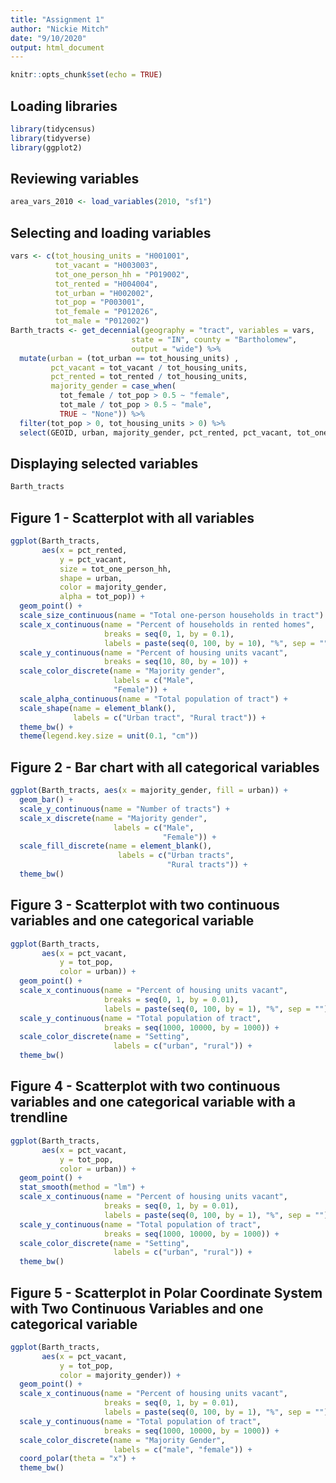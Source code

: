 ```yaml
---
title: "Assignment 1"
author: "Nickie Mitch"
date: "9/10/2020"
output: html_document
---
```


```r
knitr::opts_chunk$set(echo = TRUE)
```

## Loading libraries

```r
library(tidycensus)
library(tidyverse)
library(ggplot2)
```

## Reviewing variables

```r
area_vars_2010 <- load_variables(2010, "sf1")
```

## Selecting and loading variables

``` r
vars <- c(tot_housing_units = "H001001",
          tot_vacant = "H003003",
          tot_one_person_hh = "P019002",
          tot_rented = "H004004",
          tot_urban = "H002002",
          tot_pop = "P003001", 
          tot_female = "P012026",
          tot_male = "P012002")
Barth_tracts <- get_decennial(geography = "tract", variables = vars,
                           state = "IN", county = "Bartholomew",
                           output = "wide") %>%
  mutate(urban = (tot_urban == tot_housing_units) ,
         pct_vacant = tot_vacant / tot_housing_units,
         pct_rented = tot_rented / tot_housing_units,
         majority_gender = case_when(
           tot_female / tot_pop > 0.5 ~ "female",
           tot_male / tot_pop > 0.5 ~ "male",
           TRUE ~ "None")) %>%
  filter(tot_pop > 0, tot_housing_units > 0) %>%
  select(GEOID, urban, majority_gender, pct_rented, pct_vacant, tot_one_person_hh, tot_pop) 

```

## Displaying selected variables

```r
Barth_tracts
```

## Figure 1 - Scatterplot with all variables

```r
ggplot(Barth_tracts, 
       aes(x = pct_rented,
           y = pct_vacant,
           size = tot_one_person_hh,
           shape = urban,
           color = majority_gender,
           alpha = tot_pop)) +
  geom_point() +
  scale_size_continuous(name = "Total one-person households in tract") +
  scale_x_continuous(name = "Percent of households in rented homes",
                     breaks = seq(0, 1, by = 0.1),
                     labels = paste(seq(0, 100, by = 10), "%", sep = "")) +
  scale_y_continuous(name = "Percent of housing units vacant",
                     breaks = seq(10, 80, by = 10)) +
  scale_color_discrete(name = "Majority gender",
                       labels = c("Male",
                       "Female")) +
  scale_alpha_continuous(name = "Total population of tract") +
  scale_shape(name = element_blank(), 
              labels = c("Urban tract", "Rural tract")) +
  theme_bw() +
  theme(legend.key.size = unit(0.1, "cm"))
```

## Figure 2 - Bar chart with all categorical variables

```r
ggplot(Barth_tracts, aes(x = majority_gender, fill = urban)) +
  geom_bar() +
  scale_y_continuous(name = "Number of tracts") +
  scale_x_discrete(name = "Majority gender",
                       labels = c("Male", 
                                  "Female")) +
  scale_fill_discrete(name = element_blank(),
                        labels = c("Urban tracts",
                                   "Rural tracts")) +
  theme_bw() 
```

## Figure 3 - Scatterplot with two continuous variables and one categorical variable

```r
ggplot(Barth_tracts, 
       aes(x = pct_vacant,
           y = tot_pop,
           color = urban)) +
  geom_point() +
  scale_x_continuous(name = "Percent of housing units vacant",
                     breaks = seq(0, 1, by = 0.01),
                     labels = paste(seq(0, 100, by = 1), "%", sep = "")) +
  scale_y_continuous(name = "Total population of tract",
                     breaks = seq(1000, 10000, by = 1000)) +
  scale_color_discrete(name = "Setting",
                       labels = c("urban", "rural")) +
  theme_bw()
```

## Figure 4 - Scatterplot with two continuous variables and one categorical variable with a trendline


```r
ggplot(Barth_tracts, 
       aes(x = pct_vacant,
           y = tot_pop,
           color = urban)) +
  geom_point() +
  stat_smooth(method = "lm") +
  scale_x_continuous(name = "Percent of housing units vacant",
                     breaks = seq(0, 1, by = 0.01),
                     labels = paste(seq(0, 100, by = 1), "%", sep = "")) +
  scale_y_continuous(name = "Total population of tract",
                     breaks = seq(1000, 10000, by = 1000)) +
  scale_color_discrete(name = "Setting",
                       labels = c("urban", "rural")) +
  theme_bw()
```

## Figure 5 - Scatterplot in Polar Coordinate System with Two Continuous Variables and one categorical variable

```r
ggplot(Barth_tracts, 
       aes(x = pct_vacant,
           y = tot_pop,
           color = majority_gender)) +
  geom_point() +
  scale_x_continuous(name = "Percent of housing units vacant",
                     breaks = seq(0, 1, by = 0.01),
                     labels = paste(seq(0, 100, by = 1), "%", sep = "")) +
  scale_y_continuous(name = "Total population of tract",
                     breaks = seq(1000, 10000, by = 1000)) +
  scale_color_discrete(name = "Majority Gender",
                       labels = c("male", "female")) +
  coord_polar(theta = "x") +
  theme_bw()
```
